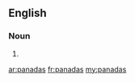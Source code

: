 ==English==

===Noun===
{{head|en}}

# {{plural of|panada}}

[[ar:panadas]]
[[fr:panadas]]
[[my:panadas]]